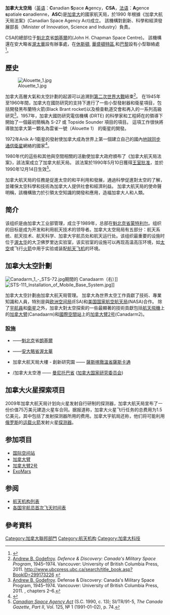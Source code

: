{{noteTA
|T=zh-cn:加拿大航天局; zh-sg:加拿大航天局; zh-tw:加拿大太空總署; zh-hk:加拿大太空局;
|1=zh-cn:加拿大航天局; zh-sg:加拿大航天局; zh-tw:加拿大太空總署; zh-hk:加拿大太空局;
|2=zh-hant:航太;zh-hans:航天;
|3=zh-hant:太空人;zh-hans:宇航员;
}}
{{Infobox Space Agency
|name           = 加拿大太空局
|native_name    = Canadian Space Agency <br> Agence spatiale canadienne
|caption        = 
|image_size     = 150
|image          = Canadian Space Agency Coat of Arms.svg
|established    = 1989年3月1日
|headquarters   = {{CAN}}[[魁北克|魁北克]][[朗基爾|朗基爾]]{{link-en|约翰·查普曼航天中心|John H. Chapman Space Centre}}
|spaceport      = 
|motto          = 
|administrator  = 
|undersecretary = 
|jurisdiction   = [[加拿大政府|加拿大政府]]
|budget = [[加拿大元|CAD]] $409 M (2013/14) <ref name="DPR 2014">{{cite web|url=http://www.asc-csa.gc.ca/pdf/eng/publications/pr-2014-v2.pdf|title=THE CANADIAN SPACE AGENCY 2013–14 Departmental Performance Report|year=2015|deadurl=yes|archiveurl=https://web.archive.org/web/20160304112412/http://www.asc-csa.gc.ca/pdf/eng/publications/pr-2014-v2.pdf|archivedate=2016-03-04|accessdate=2016-01-01}}</ref>
|language       = 
|URL            = {{URL|http://www.asc-csa.gc.ca}}
|seal           = 
|seal_cap       = 
|seal_size      = 
}}
'''加拿大太空局'''（[[英语|英语]]：'''C'''anadian '''S'''pace '''A'''gency，'''CSA'''，[[法语|法语]]：'''A'''gence '''s'''patiale '''c'''anadienne，'''ASC''')是[[加拿大|加拿大]]的國家航天局，於1990 年根據《加拿大航天局法案》(Canadian Space Agency Act)成立。 該機構對創新、科學和經濟發展部長（Minister of Innovation, Science and Industry）負責。

CSA的總部位于[[魁北克|魁北克]]省[[朗基爾|朗基爾]]的{{le|約翰·H·查普曼航天中心|John H. Chapman Space Centre}}(John H. Chapman Space Centre)。 該機構還在安大略省[[渥太華|渥太華]]設有辦事處，在[[休斯頓|休斯頓]], [[華盛頓特區|華盛頓特區]],和[[巴黎|巴黎]]設有小型聯絡處<ref name = "2015-16 CSA Report">{{cite web|url=http://www.asc-csa.gc.ca/eng/publications/rpp-2015.asp|title=Canadian Space Agency 2015–16 Report on Plans and Priorities|year=2015|access-date=2016-05-25|archive-url=https://web.archive.org/web/20160616054802/http://www.asc-csa.gc.ca/eng/publications/rpp-2015.asp|archive-date=2016-06-16|url-status=dead}}</ref>。

== 歷史 ==
[[File:Alouette_1.jpg|thumb]]

加拿大高層大氣和太空計劃的起源可以追溯到[[第二次世界大戰|第二次世界大戰]]結束<ref>[[Andrew_Godefroy|Andrew B. Godefroy]]. ''Defence & Discovery: Canada's Military Space Program'', 1945–1974. Vancouver: University of British Columbia Press, 2011. {{ISBN|978-0-7748-1959-6}} http://www.ubcpress.ubc.ca/search/title_book.asp?BookID=299173226 {{Wayback|url=http://www.ubcpress.ubc.ca/search/title_book.asp?BookID=299173226 |date=20120313071710 }}</ref>。 在1945年至1960年間，加拿大在國防研究的支持下進行了一些小型發射器和衛星項目，包括開發黑布蘭特火箭(Black Brant rocket)以及檢查軌道交會和再入的一系列高級研究<ref>[[Andrew_Godefroy|Andrew B. Godefroy]]. Defense & Discovery: Canada's Military Space Program, 1945–1974. Vancouver: University of British Columbia Press, 2011. {{ISBN|978-0-7748-1959-6}}, chapters 2–6.</ref>。1957年，加拿大國防研究電信機構 (DRTE) 的科學家和工程師在{{le|約翰·H·查普曼|John H. Chapman}}的領導下開始了一個最初簡稱為 S-27 或 Topside Sounder 項目的項目。 這項工作很快將導致加拿大第一顆名為雲雀一號（Alouette 1） 的衛星的開發。

1972年Anik A-1衛星的發射使加拿大成為世界上第一個建立自己的國內[[地球靜止軌道|地球同步]][[通信衛星|通信衛星]]網絡的國家<ref>{{Cite web|url=https://space.skyrocket.de/doc_sdat/anik-a.htm|title=Anik A 1, 2, 3|website=space.skyrocket.de|access-date=2019-05-04|archive-date=2022-04-08|archive-url=https://web.archive.org/web/20220408162709/https://space.skyrocket.de/doc_sdat/anik-a.htm}}</ref>。

1980年代的這些和其他與空間相關的活動使加拿大政府頒布了《加拿大航天局法案》，該法案成立了加拿大航天局。 該法案於1990年5月10日獲得[[御准|王室批准]]，並於1990年12月14日生效<ref>''[http://laws-lois.justice.gc.ca/eng/acts/C-23.2/index.html Canadian Space Agency Act] {{Wayback|url=http://laws-lois.justice.gc.ca/eng/acts/C-23.2/index.html |date=20110416032244 }}'' (S.C. 1990, c. 13); SI/TR/91-5, ''The Canada Gazette'', ''Part II'', Vol. 125, № 1 (1991-01-02), p. 74.</ref>。

加拿大航天局的任務是促進太空的和平利用和發展，通過科學促進對太空的了解，並確保太空科學和技術為加拿大人提供社會和經濟利益。 加拿大航天局的使命聲明稱，該機構致力於引領太空知識的開發和應用，造福加拿大人和人類。

== 简介 ==
该组织是由加拿大工业部管理，成立于1989年，总部在[[魁北克省|魁北克省]][[蒙特利尔|蒙特利尔]]。组织的目标是成为开发和利用航天技术的领导者。加拿大太空局局有五部分：航天系统、航天技术、航天科学、加拿大宇航员处和航天运行处。该组织最重要的设施时位于[[渥太华|渥太华]]的大卫佛罗里达实验室，该实验室的设施可以再现高温高压环境，如[[太空|太空]]或飞行[[火箭|火箭]]中用于实验或装配[[航天飞机|航天飞机]]的环境。

== 加拿大太空計劃 ==
[[File:Canadarm_1_-_STS-72.jpg|thumb]]期間的 Canadaarm（右）]] 
[[File:STS-111_Installation_of_Mobile_Base_System.jpg|thumb]]]]

加拿大太空計劃由加拿大航天局管理。 加拿大為世界太空工作貢獻了技術、專業知識和人員，特別是與[[欧洲空间局|欧洲空间局]](ESA)和[[美国国家航空航天局|美国国家航空航天局]](NASA)合作。 除了[[宇航員|宇航員]]和[[衛星|衛星]]之外，加拿大對太空探索的一些最顯著的技術貢獻包括[[航天飛機|航天飛機]]上的[[加拿大臂|加拿大臂]](Canadaarm)和[[國際空間站|國際空間站]]上的[[加拿大臂2号|加拿大臂2号]](Canadarm2)。

=== 設施 ===
* {{le|約翰·H·查普曼航天中心|John H. Chapman Space Centre}}——[[魁北克|魁北克]]省[[朗基爾|朗基爾]]
* {{le|大衛·佛羅里達實驗室|David Florida Laboratory}}——[[安大略省|安大略省]][[渥太華|渥太華]]
* 加拿大航天局大樓 - 創新研究園 —— [[薩斯喀徹溫省|薩斯喀徹溫省]][[薩斯卡通|薩斯卡通]]
* {{le|丘吉爾火箭研究發射場|Churchill Rocket Research Range}}/加拿大太空港 —— [[曼尼托巴省|曼尼托巴省]] ([[加拿大国家研究委员会|加拿大国家研究委员会]])

== 加拿大火星探索项目 ==
2009年加拿大航天局计划向火星发射自行研制的探测器，加拿大航天局宣布了一份价值75万美元建造火星车合同。据报道称，加拿大火星飞行任务的总费用为1.5亿美元，其中包括了发射探测器所用的费用。加拿大宇航局还称，他们将可能利用[[俄罗斯|俄罗斯]]的[[运载火箭|运载火箭]]发射火星[[探测器|探测器]]。

== 参加项目 ==
*[[国际空间站|国际空间站]]
*[[加拿大臂|加拿大臂]]
*[[加拿大臂2号|加拿大臂2号]]
*[[ExoMars|ExoMars]]

== 参阅 ==
* [[航天机构列表|航天机构列表]]
* [[各国宇航员首次飞天时间表|各国宇航员首次飞天时间表]]

== 參考資料 ==
{{reflist}}

{{航天}}
{{航天機構}}
{{Government Departments of Canada}}

[[Category:加拿大聯邦部門|Category:加拿大聯邦部門]]
[[Category:航天机构|Category:航天机构]]
[[Category:加拿大科技|Category:加拿大科技]]